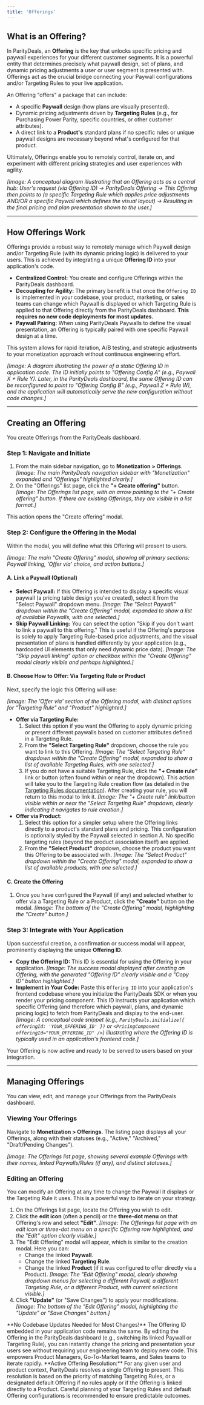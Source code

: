 ```yaml
---
title: 'Offerings'
---
```


## What is an Offering?

In ParityDeals, an **Offering** is the key that unlocks specific pricing and paywall experiences for your different customer segments. It is a powerful entity that determines precisely what paywall design, set of plans, and dynamic pricing adjustments a user or user segment is presented with. Offerings act as the crucial bridge connecting your Paywall configurations and/or Targeting Rules to your live application.

An Offering "offers" a package that can include:
* A specific **Paywall** design (how plans are visually presented).
* Dynamic pricing adjustments driven by **Targeting Rules** (e.g., for Purchasing Power Parity, specific countries, or other customer attributes).
* A direct link to a **Product's** standard plans if no specific rules or unique paywall designs are necessary beyond what's configured for that product.

Ultimately, Offerings enable you to remotely control, iterate on, and experiment with different pricing strategies and user experiences with agility.

*[Image: A conceptual diagram illustrating that an Offering acts as a central hub: User's request (via Offering ID) -> ParityDeals Offering -> This Offering then points to (a specific Targeting Rule which applies price adjustments AND/OR a specific Paywall which defines the visual layout) -> Resulting in the final pricing and plan presentation shown to the user.]*

---

## How Offerings Work

Offerings provide a robust way to remotely manage which Paywall design and/or Targeting Rule (with its dynamic pricing logic) is delivered to your users. This is achieved by integrating a unique **Offering ID** into your application's code.

* **Centralized Control:** You create and configure Offerings within the ParityDeals dashboard.
* **Decoupling for Agility:** The primary benefit is that once the `Offering ID` is implemented in your codebase, your product, marketing, or sales teams can change which Paywall is displayed or which Targeting Rule is applied to that Offering directly from the ParityDeals dashboard. **This requires no new code deployments for most updates.**
* **Paywall Pairing:** When using ParityDeals Paywalls to define the visual presentation, an Offering is typically paired with one specific Paywall design at a time.

This system allows for rapid iteration, A/B testing, and strategic adjustments to your monetization approach without continuous engineering effort.

*[Image: A diagram illustrating the power of a static Offering ID in application code. The ID initially points to "Offering Config A" (e.g., Paywall X + Rule Y). Later, in the ParityDeals dashboard, the same Offering ID can be reconfigured to point to "Offering Config B" (e.g., Paywall Z + Rule W), and the application will automatically serve the new configuration without code changes.]*

---

## Creating an Offering

You create Offerings from the ParityDeals dashboard.

### Step 1: Navigate and Initiate
1.  From the main sidebar navigation, go to **Monetization > Offerings**.
    *[Image: The main ParityDeals navigation sidebar with "Monetization" expanded and "Offerings" highlighted clearly.]*
2.  On the "Offerings" list page, click the **"+ Create offering"** button.
    *[Image: The Offerings list page, with an arrow pointing to the "+ Create offering" button. If there are existing Offerings, they are visible in a list format.]*

This action opens the "Create offering" modal.

### Step 2: Configure the Offering in the Modal

Within the modal, you will define what this Offering will present to users.

*[Image: The main "Create Offering" modal, showing all primary sections: Paywall linking, 'Offer via' choice, and action buttons.]*

#### A. Link a Paywall (Optional)
* **Select Paywall:** If this Offering is intended to display a specific visual paywall (a pricing table design you've created), select it from the "Select Paywall" dropdown menu.
    *[Image: The "Select Paywall" dropdown within the "Create Offering" modal, expanded to show a list of available Paywalls, with one selected.]*
* **Skip Paywall Linking:** You can select the option "Skip if you don’t want to link a paywall to this offering." This is useful if the Offering's purpose is solely to apply Targeting Rule-based price adjustments, and the visual presentation of plans is handled differently by your application (e.g., hardcoded UI elements that only need dynamic price data).
    *[Image: The "Skip paywall linking" option or checkbox within the "Create Offering" modal clearly visible and perhaps highlighted.]*

#### B. Choose How to Offer: Via Targeting Rule or Product
Next, specify the logic this Offering will use:

*[Image: The 'Offer via' section of the Offering modal, with distinct options for "Targeting Rule" and "Product" highlighted.]*

* **Offer via Targeting Rule:**
    1.  Select this option if you want the Offering to apply dynamic pricing or present different paywalls based on customer attributes defined in a Targeting Rule.
    2.  From the **"Select Targeting Rule"** dropdown, choose the rule you want to link to this Offering.
        *[Image: The "Select Targeting Rule" dropdown within the "Create Offering" modal, expanded to show a list of available Targeting Rules, with one selected.]*
    3.  If you do not have a suitable Targeting Rule, click the **"+ Create rule"** link or button (often found within or near the dropdown). This action will take you to the Targeting Rule creation flow (as detailed in the [Targeting Rules documentation](/monetization/targeting%20rules#creating-and-defining-targeting-rules)). After creating your rule, you will return to this modal to link it.
        *[Image: The "+ Create rule" link/button visible within or near the "Select Targeting Rule" dropdown, clearly indicating it navigates to rule creation.]*
* **Offer via Product:**
    1.  Select this option for a simpler setup where the Offering links directly to a product's standard plans and pricing. This configuration is optionally styled by the Paywall selected in section A. No specific targeting rules (beyond the product association itself) are applied.
    2.  From the **"Select Product"** dropdown, choose the product you want this Offering to be associated with.
        *[Image: The "Select Product" dropdown within the "Create Offering" modal, expanded to show a list of available products, with one selected.]*

#### C. Create the Offering
1.  Once you have configured the Paywall (if any) and selected whether to offer via a Targeting Rule or a Product, click the **"Create"** button on the modal.
    *[Image: The bottom of the "Create Offering" modal, highlighting the "Create" button.]*

### Step 3: Integrate with Your Application
Upon successful creation, a confirmation or success modal will appear, prominently displaying the unique **Offering ID**.

* **Copy the Offering ID:** This ID is essential for using the Offering in your application.
    *[Image: The success modal displayed after creating an Offering, with the generated "Offering ID" clearly visible and a "Copy ID" button highlighted.]*
* **Implement in Your Code:** Paste this `Offering ID` into your application's frontend codebase where you initialize the ParityDeals SDK or when you render your pricing component. This ID instructs your application which specific Offering (and therefore which paywall, plans, and dynamic pricing logic) to fetch from ParityDeals and display to the end-user.
    *[Image: A conceptual code snippet (e.g., `ParityDeals.initialize({ offeringId: 'YOUR_OFFERING_ID' })` or `<PricingComponent offeringId="YOUR_OFFERING_ID" />`) illustrating where the Offering ID is typically used in an application's frontend code.]*

Your Offering is now active and ready to be served to users based on your integration.

---

## Managing Offerings

You can view, edit, and manage your Offerings from the ParityDeals dashboard.

### Viewing Your Offerings
Navigate to **Monetization > Offerings**. The listing page displays all your Offerings, along with their statuses (e.g., "Active," "Archived," "Draft/Pending Changes").

*[Image: The Offerings list page, showing several example Offerings with their names, linked Paywalls/Rules (if any), and distinct statuses.]*

### Editing an Offering
You can modify an Offering at any time to change the Paywall it displays or the Targeting Rule it uses. This is a powerful way to iterate on your strategy.

1.  On the Offerings list page, locate the Offering you wish to edit.
2.  Click the **edit icon** (often a pencil) or the **three-dot menu** on that Offering's row and select **"Edit"**.
    *[Image: The Offerings list page with an edit icon or three-dot menu on a specific Offering row highlighted, and the "Edit" option clearly visible.]*
3.  The "Edit Offering" modal will appear, which is similar to the creation modal. Here you can:
    * Change the linked **Paywall**.
    * Change the linked **Targeting Rule**.
    * Change the linked **Product** (if it was configured to offer directly via a Product).
    *[Image: The "Edit Offering" modal, clearly showing dropdown menus for selecting a different Paywall, a different Targeting Rule, or a different Product, with current selections visible.]*
4.  Click **"Update"** (or "Save Changes") to apply your modifications.
    *[Image: The bottom of the "Edit Offering" modal, highlighting the "Update" or "Save Changes" button.]*

<Tip>
  **No Codebase Updates Needed for Most Changes!**
  The Offering ID embedded in your application code remains the same. By editing the Offering in the ParityDeals dashboard (e.g., switching its linked Paywall or Targeting Rule), you can instantly change the pricing and presentation your users see without requiring your engineering team to deploy new code. This empowers Product Managers, Go-To-Market teams, and Sales teams to iterate rapidly.
</Tip>

<Warning>
  **Active Offering Resolution:** For any given user and product context, ParityDeals resolves a single Offering to present. This resolution is based on the priority of matching Targeting Rules, or a designated default Offering if no rules apply or if the Offering is linked directly to a Product. Careful planning of your Targeting Rules and default Offering configurations is recommended to ensure predictable outcomes.
</Warning>